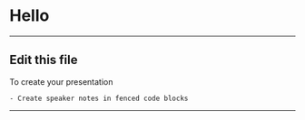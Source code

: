 

<Head>
  <title>Presentation Title</title>
</Head>

# Hello

---

## Edit this file

To create your presentation

```notes
- Create speaker notes in fenced code blocks
```

---